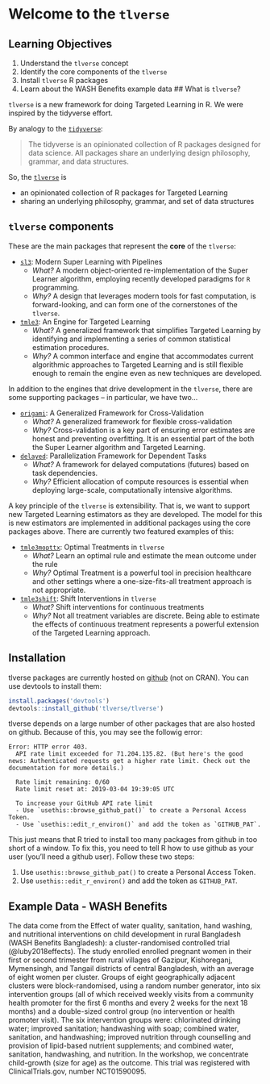 # Welcome to the `tlverse` {#intro}

## Learning Objectives
<!--- appears as "X.1: Learning Objectives" in the book, where X is the chapter
corresponding to stochastic interventions -->
1. Understand the `tlverse` concept
2. Identify the core components of the `tlverse`
3. Install `tlverse` R packages
4. Learn about the WASH Benefits example data
## What is `tlverse`?

`tlverse` is a new framework for doing Targeted Learning in R. We were inspired by the tidyverse effort.

By analogy to the [`tidyverse`](https://tidyverse.org/):

> The tidyverse is an opinionated collection of R packages designed for data
> science. All packages share an underlying design philosophy, grammar, and data
> structures. 

So, the [`tlverse`](https://tlverse.org) is

* an opinionated collection of R packages for Targeted Learning
* sharing an underlying philosophy, grammar, and set of data structures

## `tlverse` components

These are the main packages that represent the **core** of the `tlverse`:

* [`sl3`](https://github.com/tlverse/sl3): Modern Super Learning with Pipelines
  * _What?_ A modern object-oriented re-implementation of the Super Learner
    algorithm, employing recently developed paradigms for `R` programming.
  * _Why?_ A design that leverages modern tools for fast computation, is
    forward-looking, and can form one of the cornerstones of the `tlverse`.

* [`tmle3`](https://github.com/tlverse/tmle3): An Engine for Targeted Learning
  * _What?_ A generalized framework that simplifies Targeted Learning by
    identifying and implementing a series of common statistical estimation
    procedures.
  * _Why?_ A common interface and engine that accommodates current algorithmic
    approaches to Targeted Learning and is still flexible enough to remain the
    engine even as new techniques are developed.

In addition to the engines that drive development in the `tlverse`, there are
some supporting packages -- in particular, we have two...

* [`origami`](https://github.com/tlverse/origami): A Generalized Framework for
   Cross-Validation
  * _What?_ A generalized framework for flexible cross-validation
  * _Why?_ Cross-validation is a key part of ensuring error estimates are honest
    and preventing overfitting. It is an essential part of the both the Super
    Learner algorithm and Targeted Learning.

* [`delayed`](https://github.com/tlverse/delayed): Parallelization Framework for
   Dependent Tasks
  * _What?_ A framework for delayed computations (futures) based on task
    dependencies.
  * _Why?_ Efficient allocation of compute resources is essential when deploying
    large-scale, computationally intensive algorithms.

A key principle of the `tlverse` is extensibility. That is, we want to support new Targeted Learning estimators as they are developed. The model for this is new estimators are implemented in additional packages using the core packages above. There are currently two featured examples of this:


* [`tmle3mopttx`](https://github.com/tlverse/tmle3mopttx): Optimal Treatments in `tlverse`
  * _What?_ Learn an optimal rule and estimate the mean outcome under the rule
  * _Why?_ Optimal Treatment is a powerful tool in precision healthcare and other settings where a one-size-fits-all treatment approach is not appropriate. 

* [`tmle3shift`](https://github.com/tlverse/tmle3shift): Shift Interventions in `tlverse`
  * _What?_ Shift interventions for continuous treatments
  * _Why?_ Not all treatment variables are discrete. Being able to estimate the effects of continuous treatment represents a powerful extension of the Targeted Learning approach.


## Installation

tlverse packages are currently hosted on [github](https://github.com/tlverse) (not on CRAN). You can use devtools to install them:

```r
install.packages('devtools')
devtools::install_github('tlverse/tlverse')
```

tlverse depends on a large number of other packages that are also hosted on github. Because of this, you may see the followig error:
```
Error: HTTP error 403.
  API rate limit exceeded for 71.204.135.82. (But here's the good news: Authenticated requests get a higher rate limit. Check out the documentation for more details.)

  Rate limit remaining: 0/60
  Rate limit reset at: 2019-03-04 19:39:05 UTC

  To increase your GitHub API rate limit
  - Use `usethis::browse_github_pat()` to create a Personal Access Token.
  - Use `usethis::edit_r_environ()` and add the token as `GITHUB_PAT`.

```

This just means that R tried to install too many packages from github in too short of a window. To fix this, you need to tell R how to use github as your user (you'll need a github user). Follow these two steps:

1. Use `usethis::browse_github_pat()` to create a Personal Access Token.
2. Use `usethis::edit_r_environ()` and add the token as `GITHUB_PAT`.

## Example Data - WASH Benefits

<!-- This will be it's own chapter written by Alan. Including an expert here for now -->
The data come from the Effect of water quality, sanitation, hand washing, and
nutritional interventions on child development in rural
Bangladesh (WASH Benefits Bangladesh):
a cluster-randomised controlled trial (@luby2018effects). The study enrolled enrolled pregnant women in their first or second trimester
from rural villages of Gazipur, Kishoreganj, Mymensingh, and Tangail districts of central Bangladesh, with an average
of eight women per cluster. Groups of eight geographically adjacent clusters were block-randomised, using a random
number generator, into six intervention groups (all of which received weekly visits from a community health promoter
for the first 6 months and every 2 weeks for the next 18 months) and a double-sized control group (no intervention or
health promoter visit). The six intervention groups were: chlorinated drinking water; improved sanitation;
handwashing with soap; combined water, sanitation, and handwashing; improved nutrition through counselling and
provision of lipid-based nutrient supplements; and combined water, sanitation, handwashing, and nutrition. In the workshop, we concentrate child-growth (size for age) as the outcome.  This trial was registered with ClinicalTrials.gov, number NCT01590095.
